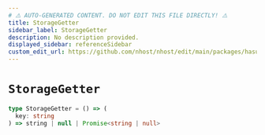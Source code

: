 ```yaml
---
# ⚠️ AUTO-GENERATED CONTENT. DO NOT EDIT THIS FILE DIRECTLY! ⚠️
title: StorageGetter
sidebar_label: StorageGetter
description: No description provided.
displayed_sidebar: referenceSidebar
custom_edit_url: https://github.com/nhost/nhost/edit/main/packages/hasura-auth-js/src/core/storage.ts#L4
---
```


# `StorageGetter`

```ts
type StorageGetter = () => (
  key: string
) => string | null | Promise<string | null>
```
